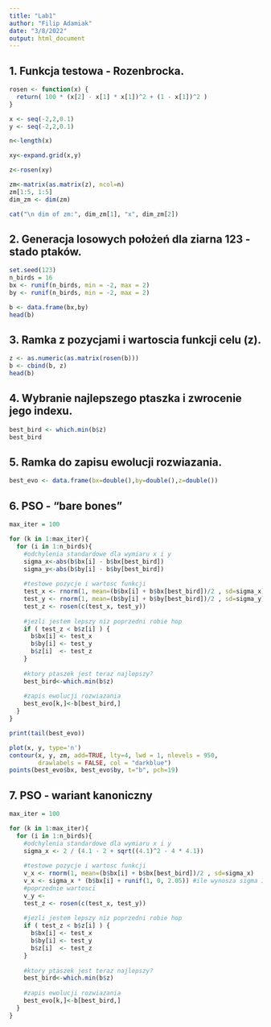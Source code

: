 ```yaml
---
title: "Lab1"
author: "Filip Adamiak"
date: "3/8/2022"
output: html_document
---
```


## 1. Funkcja testowa - Rozenbrocka.

```r
rosen <- function(x) {
  return( 100 * (x[2] - x[1] * x[1])^2 + (1 - x[1])^2 )
}
```

```r
x <- seq(-2,2,0.1)
y <- seq(-2,2,0.1)

n<-length(x)

xy<-expand.grid(x,y)

z<-rosen(xy)

zm<-matrix(as.matrix(z), ncol=n)
zm[1:5, 1:5]
dim_zm <- dim(zm)

cat("\n dim of zm:", dim_zm[1], "x", dim_zm[2])
```

## 2. Generacja losowych położeń dla ziarna 123 - stado ptaków.

```r
set.seed(123)
n_birds = 16
bx <- runif(n_birds, min = -2, max = 2)
by <- runif(n_birds, min = -2, max = 2)

b <- data.frame(bx,by)
head(b)
```

## 3. Ramka z pozycjami i wartoscia funkcji celu (z).

```r
z <- as.numeric(as.matrix(rosen(b)))
b <- cbind(b, z)
head(b)
```

## 4. Wybranie najlepszego ptaszka i zwrocenie jego indexu.

```r
best_bird <- which.min(b$z)
best_bird
```

## 5. Ramka do zapisu ewolucji rozwiazania.

```r
best_evo <- data.frame(bx=double(),by=double(),z=double())
```

## 6. PSO - "bare bones"

```r
max_iter = 100

for (k in 1:max_iter){
  for (i in 1:n_birds){
    #odchylenia standardowe dla wymiaru x i y 
    sigma_x<-abs(b$bx[i] - b$bx[best_bird])
    sigma_y<-abs(b$by[i] - b$by[best_bird])
    
    #testowe pozycje i wartosc funkcji 
    test_x <- rnorm(1, mean=(b$bx[i] + b$bx[best_bird])/2 , sd=sigma_x)
    test_y <- rnorm(1, mean=(b$by[i] + b$by[best_bird])/2 , sd=sigma_y)
    test_z <- rosen(c(test_x, test_y))
    
    #jezli jestem lepszy niz poprzedni robie hop
    if ( test_z < b$z[i] ) {
      b$bx[i] <- test_x
      b$by[i] <- test_y
      b$z[i]  <- test_z
    }
    
    #ktory ptaszek jest teraz najlepszy?
    best_bird<-which.min(b$z)
    
    #zapis ewolucji rozwiazania
    best_evo[k,]<-b[best_bird,]
  }
}
```

```r
print(tail(best_evo))
```

```r
plot(x, y, type='n')
contour(x, y, zm, add=TRUE, lty=4, lwd = 1, nlevels = 950, 
        drawlabels = FALSE, col = "darkblue")
points(best_evo$bx, best_evo$by, t="b", pch=19)
```

## 7. PSO - wariant kanoniczny

```r
max_iter = 100

for (k in 1:max_iter){
  for (i in 1:n_birds){
    #odchylenia standardowe dla wymiaru x i y 
    sigma_x <- 2 / (4.1 - 2 + sqrt((4.1)^2 - 4 * 4.1))
    
    #testowe pozycje i wartosc funkcji 
    v_x <- rnorm(1, mean=(b$bx[i] + b$bx[best_bird])/2 , sd=sigma_x)
    v_x <- sigma_x * (b$bx[i] + runif(1, 0, 2.05)) #ile wynosza sigma 1 i 2, 
    #poprzednie wartosci
    v_y <- 
    test_z <- rosen(c(test_x, test_y))
    
    #jezli jestem lepszy niz poprzedni robie hop
    if ( test_z < b$z[i] ) {
      b$bx[i] <- test_x
      b$by[i] <- test_y
      b$z[i]  <- test_z
    }
    
    #ktory ptaszek jest teraz najlepszy?
    best_bird<-which.min(b$z)
    
    #zapis ewolucji rozwiazania
    best_evo[k,]<-b[best_bird,]
  }
}
```
